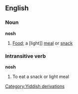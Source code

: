 ==English==
===Noun===
'''nosh'''
#[[Food]]; a [light]] [[meal]] or [[snack]]
===Intransitive verb===
'''nosh'''
#To eat a snack or light meal
[[Category:Yiddish derivations]]